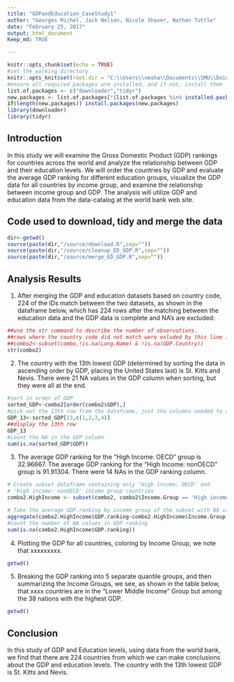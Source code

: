 ```yaml
---
title: "GDPandEducation_CaseStudy1"
author: "Georges Michel, Jack Nelson, Nicole Shaver, Nathan Tuttle"
date: "February 25, 2017"
output: html_document
Keep_md: TRUE

---
```


```r
knitr::opts_chunk$set(echo = TRUE)
#set the working directory
knitr::opts_knit$set(root.dir = "C:\\Users\\nmsha\\Documents\\SMU\\DoingDataScience\\homework\\CaseStudy1")
#ensure all required packages are installed, and if not, install them
list.of.packages <- c("downloader","tidyr")
new.packages <- list.of.packages[!(list.of.packages %in% installed.packages()[,"Package"])]
if(length(new.packages)) install.packages(new.packages)
library(downloader)
library(tidyr)
```

## Introduction

In this study we will examine the Gross Domestic Product (GDP) rankings for countries across the world and analyze the relationship between GDP and their education levels. We will order the countries by GDP and evaluate the average GDP ranking for different education groups, visualize the GDP data for all countries by income group, and examine the relationship between income group and GDP. The analysis will utilize GDP and education data from the data-catalog at the world bank web site.


## Code used to download, tidy and merge the data
```r
dir<-getwd()
source(paste(dir,"/source/download.R",sep=""))
source(paste(dir,"/source/cleanup_ED_GDP.R",sep=""))
source(paste(dir,"/source/merge_ED_GDP.R",sep=""))
```

## Analysis Results

1. After merging the GDP and education datasets based on country code, 224 of the IDs match between the two datasets, as shown in the dataframe below, which has 224 rows after the matching between the education data and the GDP data is complete and NA's are excluded:
```r
##use the str command to describe the number of observations.
##rows where the country code did not match were exluded by this line in merge_ED_GDP.R
##combo2<-subset(combo,!is.na(Long.Name) & !is.na(GDP.Country))
str(combo2)
```

2. The country with the 13th lowest GDP (determined by sorting the data in ascending order by GDP, placing the United States last) is St. Kitts and Nevis. There were 21 NA values in the GDP column when sorting, but they were all at the end.
```r
#sort in order of GDP
sorted_GDP<-combo2[order(combo2$GDP),]
#pick out the 13th row from the dataframe, just the columns needed to answer the question
GDP_13<-sorted_GDP[13,c(1,2,3,4)]
##display the 13th row
GDP_13
#count the NA in the GDP column
sum(is.na(sorted_GDP$GDP))
```

3. The average GDP ranking for the "High Income: OECD" group is 32.96667. The average GDP ranking for the "High Income: nonOECD" group is 91.91304. There were 14 NAs in the GDP ranking column. 
```r
# Create subset dataframe containing only 'High income: OECD' and 
# 'High income: nonOECD' income group countries
combo2.HighIncome <- subset(combo2, combo2$Income.Group == 'High income: OECD' | combo2$Income.Group == 'High income: nonOECD')

# Take the average GDP.ranking by income group of the subset with NA values removed
aggregate(combo2.HighIncome$GDP.ranking~combo2.HighIncome$Income.Group, combo2.HighIncome, mean, na.rm = TRUE)
#count the number of NA values in GDP ranking
sum(is.na(combo2.HighIncome$GDP.ranking))
```

4. Plotting the GDP for all countries, coloring by Income Group, we note that xxxxxxxxx.
```r
getwd()
```
5. Breaking the GDP ranking into 5 separate quantile groups, and then summarizing the Income Groups, we see, as shown in the table below, that xxxx countries are in the "Lower Middle Income" Group but among the 38 nations with the highest GDP.
```r
getwd()
```

## Conclusion
In this study of GDP and Education levels, using data from the world bank, we find that there are 224 countries from which we can make conclusions about the GDP and education levels. The country with the 13th lowest GDP is St. Kitts and Nevis.
